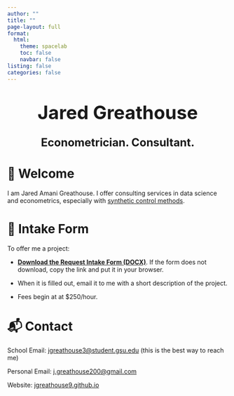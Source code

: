 ```yaml
---
author: ""
title: ""
page-layout: full
format:
  html:
    theme: spacelab
    toc: false
    navbar: false
listing: false
categories: false
---
```



<h1 style="text-align: center; font-size: 3em; margin-top: 1em;">Jared Greathouse</h1>
<h2 style="text-align: center; font-size: 1.8em; margin-top: 0.5em;">Econometrician. Consultant.</h2>


# 👋 Welcome

I am Jared Amani Greathouse. I offer consulting services in data science and econometrics, especially with [synthetic control methods](https://mlsynth.readthedocs.io/en/latest/).

# 📄 Intake Form

To offer me a project:

- [**Download the Request Intake Form (DOCX)**](http://jgreathouse9.github.io/files/Request_Intake_Form.docx). If the form does not download, copy the link and put it in your browser. 

- When it is filled out, email it to me with a short description of the project.

- Fees begin at at $250/hour.

# 📬 Contact

School Email: [jgreathouse3@student.gsu.edu](mailto:jgreathouse3@student.gsu.edu) (this is the best way to reach me)

Personal Email: [j.greathouse200@gmail.com](mailto:j.greathouse200@gmail.com)

Website: [jgreathouse9.github.io](https://jgreathouse9.github.io)
